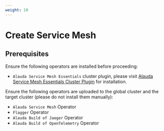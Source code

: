 ```yaml
---
weight: 10
---
```


# Create Service Mesh

## Prerequisites

Ensure the following operators are installed before proceeding:

- `Alauda Service Mesh Essentials` cluster plugin, please visit [Alauda Service Mesh Essentials Cluster Plugin](../asm-essentials.mdx) for installation.

Ensure the following operators are uploaded to the global cluster and the target cluster (please do not install them manually):

- `Alauda Service Mesh` Operator
- `Flagger` Operator
- `Alauda Build of Jaeger` Operator
- `Alauda Build of OpenTelemetry` Operator

<Overview />
